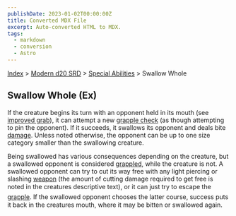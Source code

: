 ```yaml
---
publishDate: 2023-01-02T00:00:00Z
title: Converted MDX File
excerpt: Auto-converted HTML to MDX.
tags:
  - markdown
  - conversion
  - Astro
---
```






[Index](-index) > [Modern d20 SRD](modern-d20-srd-index) > [Special Abilities](modern-d20-srd-special-abilities-index) > Swallow Whole




## Swallow Whole (Ex)


If the creature begins its turn with an opponent held in its mouth (see [improved
	  grab](modern-d20-srd-special-abilities-improved-grab)), it can attempt a new [grapple
	  check](modern-d20-srd-combat-grapple) (as though attempting to pin the
	  opponent). If it succeeds, it swallows its opponent and deals bite [damage](modern-d20-srd-combat-damage).
	  Unless noted otherwise, the opponent can be up to one size category smaller
  than the swallowing creature.                                                                                                                                                                                                                                                                                                                                                                                                                                                                                                                                                                                                                                                                                                                                                                                                                                                                                                                                                                                                                                       


Being swallowed has various consequences depending on the creature, but a swallowed opponent is considered [grappled](modern-d20-srd-combat-grapple), while the creature is not. A swallowed opponent can try to cut its way free with any light piercing or slashing [weapon](modern-d20-srd-equipment-weapons-melee) (the amount of cutting damage required to get free is noted in the creatures descriptive text), or it can just try to escape the [grapple](modern-d20-srd-combat-grapple). If the swallowed opponent chooses the latter course, success puts it back in the creatures mouth, where it may be bitten or swallowed again.



